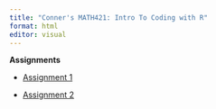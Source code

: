```yaml
---
title: "Conner's MATH421: Intro To Coding with R"
format: html
editor: visual
---
```

**Assignments**

* [Assignment 1](Assignment-1-_-Sample-RMarkdown.html)

* [Assignment 2](assignment2.html)
